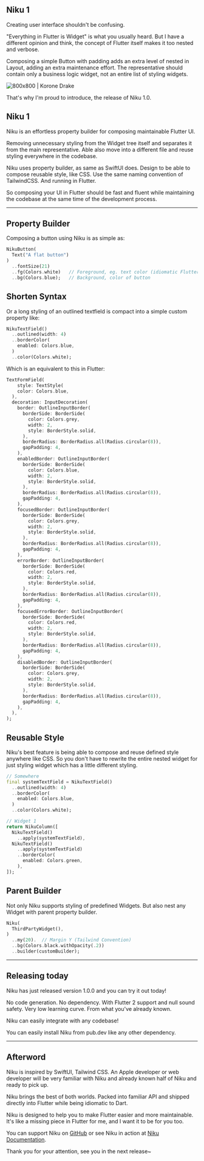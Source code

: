 ## Niku 1
Creating user interface shouldn't be confusing.

"Everything in Flutter is Widget" is what you usually heard.
But I have a different opinion and think, the concept of Flutter itself makes it too nested and verbose.

Composing a simple Button with padding adds an extra level of nested in Layout, adding an extra maintenance effort.
The representative should contain only a business logic widget, not an entire list of styling widgets.

![800x800 | Korone Drake](/images/drake.jpg)

That's why I'm proud to introduce, the release of Niku 1.0.

## Niku 1
Niku is an effortless property builder for composing maintainable Flutter UI.

Removing unnecessary styling from the Widget tree itself and separates it from the main representative.
Able also move into a different file and reuse styling everywhere in the codebase.

Niku uses property builder, as same as SwiftUI does.
Design to be able to compose reusable style, like CSS.
Use the same naming convention of TailwindCSS.
And running in Flutter.

So composing your UI in Flutter should be fast and fluent while maintaining the codebase at the same time of the development process.

---

## Property Builder
Composing a button using Niku is as simple as:
```dart
NikuButton(
  Text("A flat button")
)
  ..fontSize(21)
  ..fg(Colors.white)   // Foreground, eg. text color (idiomatic Flutter)
  ..bg(Colors.blue);   // Background, color of button  
```

## Shorten Syntax
Or a long styling of an outlined textfield is compact into a simple custom property like:
```dart
NikuTextField()
  ..outlined(width: 4)
  ..borderColor(
    enabled: Colors.blue,
  )
  ..color(Colors.white);
```

Which is an equivalent to this in Flutter:
```dart
TextFormField(
    style: TextStyle(
    color: Colors.blue,
  ),
  decoration: InputDecoration(
    border: OutlineInputBorder(
      borderSide: BorderSide(
        color: Colors.grey,
        width: 2,
        style: BorderStyle.solid,
      ),
      borderRadius: BorderRadius.all(Radius.circular(8)),
      gapPadding: 4,
    ),
    enabledBorder: OutlineInputBorder(
      borderSide: BorderSide(
        color: Colors.blue,
        width: 2,
        style: BorderStyle.solid,
      ),
      borderRadius: BorderRadius.all(Radius.circular(8)),
      gapPadding: 4,
    ),
    focusedBorder: OutlineInputBorder(
      borderSide: BorderSide(
        color: Colors.grey,
        width: 2,
        style: BorderStyle.solid,
      ),
      borderRadius: BorderRadius.all(Radius.circular(8)),
      gapPadding: 4,
    ),
    errorBorder: OutlineInputBorder(
      borderSide: BorderSide(
        color: Colors.red,
        width: 2,
        style: BorderStyle.solid,
      ),
      borderRadius: BorderRadius.all(Radius.circular(8)),
      gapPadding: 4,
    ),
    focusedErrorBorder: OutlineInputBorder(
      borderSide: BorderSide(
        color: Colors.red,
        width: 2,
        style: BorderStyle.solid,
      ),
      borderRadius: BorderRadius.all(Radius.circular(8)),
      gapPadding: 4,
    ),
    disabledBorder: OutlineInputBorder(
      borderSide: BorderSide(
        color: Colors.grey,
        width: 2,
        style: BorderStyle.solid,
      ),
      borderRadius: BorderRadius.all(Radius.circular(8)),
      gapPadding: 4,
    ),
  ),
);
```

## Reusable Style
Niku's best feature is being able to compose and reuse defined style anywhere like CSS.
So you don't have to rewrite the entire nested widget for just styling widget which has a little different styling.
```dart
// Somewhere
final systemTextField = NikuTextField()
  ..outlined(width: 4)
  ..borderColor(
    enabled: Colors.blue,
  )
  ..color(Colors.white);

// Widget 1
return NikuColumn([
  NikuTextField()
    ..apply(systemTextField),
  NikuTextField()
    ..apply(systemTextField)
    ..borderColor(
      enabled: Colors.green,
    ),
]);
```

## Parent Builder
Not only Niku supports styling of predefined Widgets.
But also nest any Widget with parent property builder.
```dart
Niku(
  ThirdPartyWidget(),
)
  ..my(20).  // Margin Y (Tailwind Convention)
  ..bg(Colors.black.withOpacity(.2))
  ..builder(customBuilder);
```

---

## Releasing today
Niku has just released version 1.0.0 and you can try it out today!

No code generation.
No dependency.
With Flutter 2 support and null sound safety.
Very low learning curve.
From what you've already known.

Niku can easily integrate with any codebase!

You can easily install Niku from pub.dev like any other dependency.

---

## Afterword
Niku is inspired by SwiftUI, Tailwind CSS.
An Apple developer or web developer will be very familiar with Niku and already known half of Niku and ready to pick up.

Niku brings the best of both worlds. Packed into familiar API and shipped directly into Flutter while being idiomatic to Dart.

Niku is designed to help you to make Flutter easier and more maintainable.
It's like a missing piece in Flutter for me, and I want it to be for you too.

You can support Niku on [GitHub](https://github.com/saltyaom/niku) or see Niku in action at [Niku Documentation](https://niku.saltyaom.com).

Thank you for your attention, see you in the next release~
